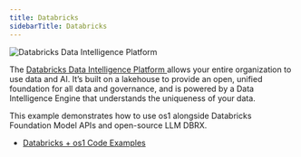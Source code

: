 ```yaml
---
title: Databricks
sidebarTitle: Databricks
---
```


![Databricks Data Intelligence Platform](img/ecosystem-databricks.png)

The [Databricks Data Intelligence Platform ](https://www.databricks.com/product/data-intelligence-platform) allows your entire organization to use data and AI. It’s built on a lakehouse to provide an open, unified foundation for all data and governance, and is powered by a Data Intelligence Engine that understands the uniqueness of your data.

This example demonstrates how to use os1 alongside Databricks Foundation Model APIs and open-source LLM DBRX.

- [Databricks + os1 Code Examples](/notebooks/agentchat_databricks_dbrx)
